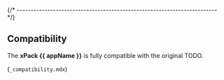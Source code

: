 
{/* ------------------------------------------------------------------------ */}

## Compatibility

The **xPack {{ appName }}** is fully compatible with the original TODO.

(`_compatibility.mdx`)
